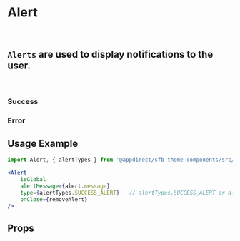 
<Meta title="Atoms/Alert" component={Alert} />


# Alert
<br />

## `Alerts` are used to display notifications to the user.
<br />

### Success
<Canvas>
    <Story name="Success">
        <Alert alertMessage="Yay success" type={alertTypes.SUCCESS_ALERT} />
    </Story>
</Canvas>

### Error
<Canvas>
    <Story name="Error">
        <Alert alertMessage="Oh no, error" type={alertTypes.ERROR_ALERT} />
    </Story>
</Canvas>


## Usage Example

```jsx
import Alert, { alertTypes } from '@appdirect/sfb-theme-components/src/atoms/alert/Alert';

<Alert
    isGlobal
    alertMessage={alert.message}
    type={alertTypes.SUCCESS_ALERT}   // alertTypes.SUCCESS_ALERT or alertTypes.ERROR_ALERT
    onClose={removeAlert}
/>

```
## Props

<ArgsTable of={Alert} />
